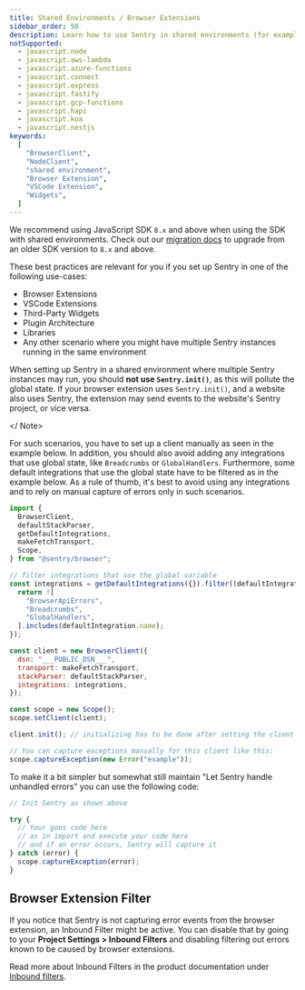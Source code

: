 ```yaml
---
title: Shared Environments / Browser Extensions
sidebar_order: 50
description: Learn how to use Sentry in shared environments (for example in browser extensions or VSCode extensions).
notSupported:
  - javascript.node
  - javascript.aws-lambda
  - javascript.azure-functions
  - javascript.connect
  - javascript.express
  - javascript.fastify
  - javascript.gcp-functions
  - javascript.hapi
  - javascript.koa
  - javascript.nestjs
keywords:
  [
    "BrowserClient",
    "NodeClient",
    "shared environment",
    "Browser Extension",
    "VSCode Extension",
    "Widgets",
  ]
---
```


<Note>

We recommend using JavaScript SDK `8.x` and above when using the SDK with shared environments. Check out our [migration docs](https://docs.sentry.io/platforms/javascript/migration/) to upgrade from an older SDK version to `8.x` and above.

</Note>

These best practices are relevant for you if you set up Sentry in one of the following use-cases:

- Browser Extensions
- VSCode Extensions
- Third-Party Widgets
- Plugin Architecture
- Libraries
- Any other scenario where you might have multiple Sentry instances running in the same environment

<Note>

When setting up Sentry in a shared environment where multiple Sentry instances may run, you should **not use `Sentry.init()`**, as this will pollute the global state. If your browser extension uses `Sentry.init()`, and a website also uses Sentry, the extension may send events to the website's Sentry project, or vice versa.

</ Note>

For such scenarios, you have to set up a client manually as seen in the example below.
In addition, you should also avoid adding any integrations that use global state, like `Breadcrumbs` or `GlobalHandlers`. Furthermore, some default integrations that use the global state have to be filtered as in the example below.
As a rule of thumb, it's best to avoid using any integrations and to rely on manual capture of errors only in such scenarios.


```javascript
import {
  BrowserClient,
  defaultStackParser,
  getDefaultIntegrations,
  makeFetchTransport,
  Scope,
} from "@sentry/browser";

// filter integrations that use the global variable
const integrations = getDefaultIntegrations({}).filter((defaultIntegration) => {
  return ![
    "BrowserApiErrors",
    "Breadcrumbs",
    "GlobalHandlers",
  ].includes(defaultIntegration.name);
});

const client = new BrowserClient({
  dsn: "___PUBLIC_DSN___",
  transport: makeFetchTransport,
  stackParser: defaultStackParser,
  integrations: integrations,
});

const scope = new Scope();
scope.setClient(client);

client.init(); // initializing has to be done after setting the client on the scope

// You can capture exceptions manually for this client like this:
scope.captureException(new Error("example"));
```

To make it a bit simpler but somewhat still maintain "Let Sentry handle unhandled errors" you can use the following code:

```javascript
// Init Sentry as shown above

try {
  // Your goes code here
  // as in import and execute your code here
  // and if an error occurs, Sentry will capture it
} catch (error) {
  scope.captureException(error);
}
```

## Browser Extension Filter

If you notice that Sentry is not capturing error events from the browser extension, an Inbound Filter might be active.
You can disable that by going to your **Project Settings > Inbound Filters** and disabling filtering out errors known to be caused by browser extensions.

Read more about Inbound Filters in the product documentation under [Inbound filters](/concepts/data-management/filtering/#inbound-data-filters).
